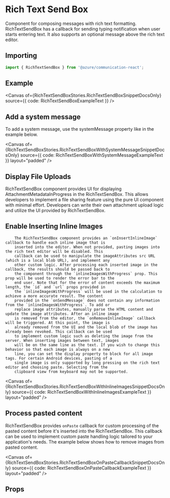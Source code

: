 


<Meta of={RichTextSendBoxStories} />

<SingleLineBetaBanner />

# Rich Text Send Box

Component for composing messages with rich text formatting. RichTextSendBox has a callback for sending typing notification when user starts entering text. It also supports an optional message above the rich text editor.

## Importing

```ts
import { RichTextSendBox } from '@azure/communication-react';
```

## Example

<Canvas of={RichTextSendBoxStories.RichTextSendBoxSnippetDocsOnly} source={{ code: RichTextSendBoxExampleText }} />

## Add a system message

To add a system message, use the systemMessage property like in the example below.

<Canvas
  of={RichTextSendBoxStories.RichTextSendBoxWithSystemMessageSnippetDocsOnly}
  source={{ code: RichTextSendBoxWithSystemMessageExampleText }}
  layout="padded"
/>

## Display File Uploads

<DetailedBetaBanner />
RichTextSendBox component provides UI for displaying AttachmentMetadataInProgress in the RichTextSendBox. This allows
developers to implement a file sharing feature using the pure UI component with minimal effort. Developers can write
their own attachment upload logic and utilize the UI provided by RichTextSendBox.
<Canvas
  of={RichTextSendBoxStories.RichTextSendBoxAttachmentUploadsSnippetDocsOnly}
  source={{ code: RichTextSendBoxAttachmentUploadsExampleText }}
  layout="padded"
/>

## Enable Inserting Inline Images

        The RichTextSendBox component provides an `onInsertInlineImage` callback to handle each inline image that is
        inserted into the editor. When not provided, pasting images into the rich text editor will be disabled. This
        callback can be used to manipulate the imageAttributes src URL (which is a local blob URL), and implement any
        other custom logic. After processing each inserted image in the callback, the results should be passed back to
        the component through the `inlineImagesWithProgress` prop. This prop will be used to render the error bar to the
        end user. Note that for the error of content exceeds the maximum length, the `id` and `url` props provided in
        the `inlineImagesWithProgress` will be used in the calculation to achieve a more accurate result. The content
        provided in the `onSendMessage` does not contain any information from the `inlineImagesWithProgress`. To add or
        replace image attributes, manually parse the HTML content and update the image attributes. After an inline image
        is removed from the editor, the `onRemoveInlineImage` callback will be triggered. At this point, the image is
        already removed from the UI and the local blob of the image has already been revoked. This callback can be used
        to implement custom logic such as deleting the image from the server. When inserting images between text, images
        will be on the same line as the text. If you wish to change this behavior so that each image is always on a new
        line, you can set the display property to block for all image tags. For certain Android devices, pasting of a
        single image is only supported by long pressing on the rich text editor and choosing paste. Selecting from the
        clipboard view from keyboard may not be supported.

<Canvas
  of={RichTextSendBoxStories.RichTextSendBoxWithInlineImagesSnippetDocsOnly}
  source={{ code: RichTextSendBoxWithInlineImagesExampleText }}
  layout="padded"
/>

## Process pasted content

RichTextSendBox provides `onPaste` callback for custom processing of the pasted content before it's inserted into the RichTextSendBox. This callback can be used to implement custom paste handling logic tailored to your application's needs. The example below shows how to remove images from pasted content.

<Canvas
  of={RichTextSendBoxStories.RichTextSendBoxOnPasteCallbackSnippetDocsOnly}
  source={{ code: RichTextSendBoxOnPasteCallbackExampleText }}
  layout="padded"
/>

## Props

<ArgTypes of={RichTextSendBox} />
